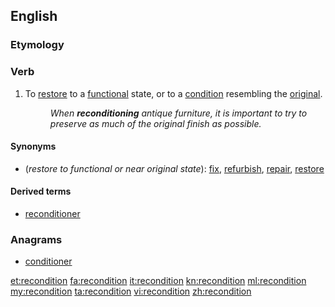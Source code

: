 ==English==

===Etymology===

{{prefix|re|condition}}

===Verb===
{{en-verb}}

# To [[restore]] to a [[functional]] state, or to a [[condition]] resembling the [[original]].
#: ''When '''reconditioning''' antique furniture, it is important to try to preserve as much of the original finish as possible.''

====Synonyms====
*(''restore to functional or near original state''): [[fix]], [[refurbish]], [[repair]], [[restore]]

====Derived terms====
* [[reconditioner]]

===Anagrams===
* [[conditioner#English|conditioner]]

[[et:recondition]]
[[fa:recondition]]
[[it:recondition]]
[[kn:recondition]]
[[ml:recondition]]
[[my:recondition]]
[[ta:recondition]]
[[vi:recondition]]
[[zh:recondition]]